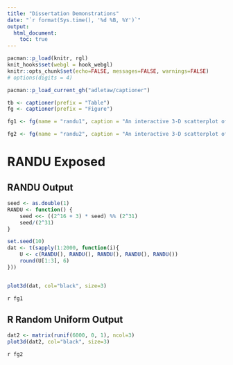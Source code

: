 ```yaml
---
title: "Dissertation Demonstrations"
date: "`r format(Sys.time(), '%d %B, %Y')`"
output:
  html_document:
    toc: true 
---
```



```r
pacman::p_load(knitr, rgl)
knit_hooks$set(webgl = hook_webgl)
knitr::opts_chunk$set(echo=FALSE, messages=FALSE, warnings=FALSE)
# options(digits = 4)
```

```r
pacman::p_load_current_gh("adletaw/captioner")

tb <- captioner(prefix = "Table")
fg <- captioner(prefix = "Figure")

fg1 <- fg(name = "randu1", caption = "An interactive 3-D scatterplot of RANDU generated data.  While the data was intended to be random, rotating the plot will eventually reveal non-random structures in the data.  Try rotating this scatterplot to reveal the non-random structures.")

fg2 <- fg(name = "randu2", caption = "An interactive 3-D scatterplot of R's `runif` generated data.  Unlike the RANDU generated data, rotating the plot will not reveal non-random structures in the data.")
```

# RANDU Exposed

## RANDU Output

```r
seed <- as.double(1)
RANDU <- function() {
    seed <<- ((2^16 + 3) * seed) %% (2^31)
    seed/(2^31)
}

set.seed(10)
dat <- t(sapply(1:2000, function(i){
    U <- c(RANDU(), RANDU(), RANDU(), RANDU(), RANDU())
    round(U[1:3], 6)
}))


plot3d(dat, col="black", size=3)
```
`r fg1`

## R Random Uniform Output

```r
dat2 <- matrix(runif(6000, 0, 1), ncol=3)
plot3d(dat2, col="black", size=3)
```

`r fg2`
